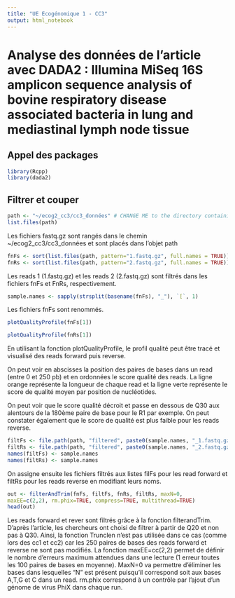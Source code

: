 ```yaml
---
title: "UE Ecogénomique 1 - CC3"
output: html_notebook
---
```


# Analyse des données de l'article avec DADA2 : Illumina MiSeq 16S amplicon sequence analysis of bovine respiratory disease associated bacteria in lung and mediastinal lymph node tissue

## Appel des packages

```r
library(Rcpp)
library(dada2)
```

## Filtrer et couper

```r
path <- "~/ecog2_cc3/cc3_données" # CHANGE ME to the directory containing the fastq files after unzipping.
list.files(path)
```

Les fichiers fastq.gz sont rangés dans le chemin ~/ecog2_cc3/cc3_données et sont placés dans l'objet path


```r
fnFs <- sort(list.files(path, pattern="1.fastq.gz", full.names = TRUE))
fnRs <- sort(list.files(path, pattern="2.fastq.gz", full.names = TRUE))
```

Les reads 1 (1.fastq.gz) et les reads 2 (2.fastq.gz) sont filtrés dans les fichiers fnFs et FnRs, respectivement.

```r
sample.names <- sapply(strsplit(basename(fnFs), "_"), `[`, 1)
```

Les fichiers fnFs sont renommés.

```r
plotQualityProfile(fnFs[1])
```

```r
plotQualityProfile(fnRs[1])
```
En utilisant la fonction plotQualityProfile, le profil qualité peut être tracé et visualisé des reads forward puis reverse. 

On peut voir en abscisses la position des paires de bases dans un read (entre 0 et 250 pb) et en ordonnées le score qualité des reads. La ligne orange représente la longueur de chaque read et la ligne verte représente le score de qualité moyen par position de nucléotides. 

On peut voir que le score qualité décroit et passe en dessous de Q30 aux alentours de la 180ème paire de base pour le R1 par exemple. On peut constater également que le score de qualité est plus faible pour les reads reverse. 

```r
filtFs <- file.path(path, "filtered", paste0(sample.names, "_1.fastq.gz"))
filtRs <- file.path(path, "filtered", paste0(sample.names, "_2.fastq.gz"))
names(filtFs) <- sample.names
names(filtRs) <- sample.names
```

On assigne ensuite les fichiers filtrés aux listes filFs pour les read forward et filtRs pour les reads reverse en modifiant leurs noms.

```r
out <- filterAndTrim(fnFs, filtFs, fnRs, filtRs, maxN=0,
maxEE=c(2,2), rm.phix=TRUE, compress=TRUE, multithread=TRUE)
head(out)
```

Les reads forward et rever sont filtrés grâce à la fonction filterandTrim. D'après l'article, les chercheurs ont choisi de filtrer à partir de Q20 et non pas à Q30. Ainsi, la fonction Trunclen n'est pas utilisée dans ce cas (comme lors des cc1 et cc2) car les 250 paires de bases des reads forward et reverse ne sont pas modifiés. La fonction maxEE=cc(2,2) permet de définir le nombre d'erreurs maximum attendues dans une lecture (1 erreur toutes les 100 paires de bases en moyenne). MaxN=0 va permettre d'éliminer les bases dans lesquelles "N" est présent puisqu'il correspond soit aux bases A,T,G et C dans un read. rm.phix correspond à un contrôle par l'ajout d'un génome de virus PhiX dans  chaque run. 
